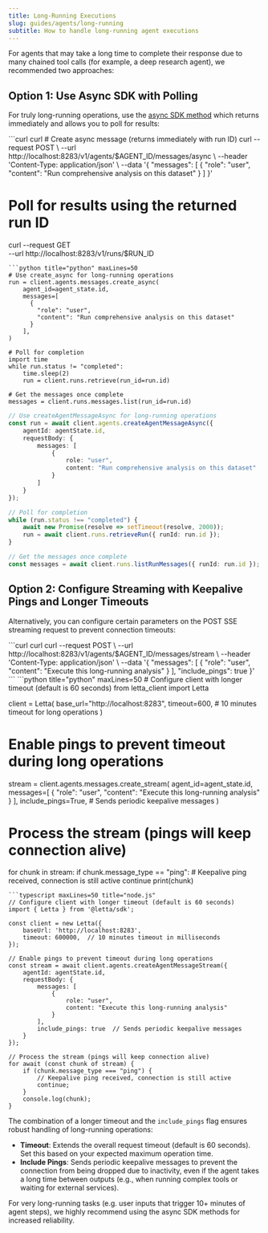 ```yaml
---
title: Long-Running Executions
slug: guides/agents/long-running
subtitle: How to handle long-running agent executions
---
```


For agents that may take a long time to complete their response due to many chained tool calls (for example, a deep research agent), we recommended two approaches:

## Option 1: Use Async SDK with Polling

For truly long-running operations, use the [async SDK method](/api-reference/agents/messages/create-async) which returns immediately and allows you to poll for results:

<CodeGroup>
```curl curl
# Create async message (returns immediately with run ID)
curl --request POST \
  --url http://localhost:8283/v1/agents/$AGENT_ID/messages/async \
  --header 'Content-Type: application/json' \
  --data '{
  "messages": [
    {
      "role": "user",
      "content": "Run comprehensive analysis on this dataset"
    }
  ]
}'

# Poll for results using the returned run ID
curl --request GET \
  --url http://localhost:8283/v1/runs/$RUN_ID
```
```python title="python" maxLines=50
# Use create_async for long-running operations
run = client.agents.messages.create_async(
    agent_id=agent_state.id,
    messages=[
      {
        "role": "user",
        "content": "Run comprehensive analysis on this dataset"
      }
    ],
)

# Poll for completion
import time
while run.status != "completed":
    time.sleep(2)
    run = client.runs.retrieve(run_id=run.id)

# Get the messages once complete
messages = client.runs.messages.list(run_id=run.id)
```
```typescript maxLines=50 title="node.js"
// Use createAgentMessageAsync for long-running operations
const run = await client.agents.createAgentMessageAsync({
    agentId: agentState.id,
    requestBody: {
        messages: [
            {
                role: "user",
                content: "Run comprehensive analysis on this dataset"
            }
        ]
    }
});

// Poll for completion
while (run.status !== "completed") {
    await new Promise(resolve => setTimeout(resolve, 2000));
    run = await client.runs.retrieveRun({ runId: run.id });
}

// Get the messages once complete
const messages = await client.runs.listRunMessages({ runId: run.id });
```
</CodeGroup>

## Option 2: Configure Streaming with Keepalive Pings and Longer Timeouts

Alternatively, you can configure certain parameters on the POST SSE streaming request to prevent connection timeouts:

<CodeGroup>
```curl curl
curl --request POST \
  --url http://localhost:8283/v1/agents/$AGENT_ID/messages/stream \
  --header 'Content-Type: application/json' \
  --data '{
  "messages": [
    {
      "role": "user",
      "content": "Execute this long-running analysis"
    }
  ],
  "include_pings": true
}'
```
```python title="python" maxLines=50
# Configure client with longer timeout (default is 60 seconds)
from letta_client import Letta

client = Letta(
    base_url="http://localhost:8283",
    timeout=600,  # 10 minutes timeout for long operations
)

# Enable pings to prevent timeout during long operations
stream = client.agents.messages.create_stream(
    agent_id=agent_state.id,
    messages=[
      {
        "role": "user",
        "content": "Execute this long-running analysis"
      }
    ],
    include_pings=True,  # Sends periodic keepalive messages
)

# Process the stream (pings will keep connection alive)
for chunk in stream:
    if chunk.message_type == "ping":
        # Keepalive ping received, connection is still active
        continue
    print(chunk)
```
```typescript maxLines=50 title="node.js"
// Configure client with longer timeout (default is 60 seconds)
import { Letta } from '@letta/sdk';

const client = new Letta({
    baseUrl: 'http://localhost:8283',
    timeout: 600000,  // 10 minutes timeout in milliseconds
});

// Enable pings to prevent timeout during long operations
const stream = await client.agents.createAgentMessageStream({
    agentId: agentState.id,
    requestBody: {
        messages: [
            {
                role: "user",
                content: "Execute this long-running analysis"
            }
        ],
        include_pings: true  // Sends periodic keepalive messages
    }
});

// Process the stream (pings will keep connection alive)
for await (const chunk of stream) {
    if (chunk.message_type === "ping") {
        // Keepalive ping received, connection is still active
        continue;
    }
    console.log(chunk);
}
```
</CodeGroup>

The combination of a longer timeout and the `include_pings` flag ensures robust handling of long-running operations:
- **Timeout**: Extends the overall request timeout (default is 60 seconds). Set this based on your expected maximum operation time.
- **Include Pings**: Sends periodic keepalive messages to prevent the connection from being dropped due to inactivity, even if the agent takes a long time between outputs (e.g., when running complex tools or waiting for external services).

For very long-running tasks (e.g. user inputs that trigger 10+ minutes of agent steps), we highly recommend using the async SDK methods for increased reliability.

